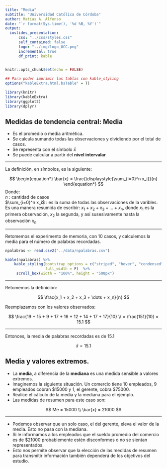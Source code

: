 ```yaml
---
title: "Media"
subtitle: "Universidad Católica de Córdoba"
author: Matías A. Alfonso
date: "`r format(Sys.time(), '%d %B, %Y')`"
output:
  ioslides_presentation:
      css: "../css/styles.css"
      self_contained: false
      logo: "../img/logo_UCC.png"
      incremental: true
      df_print: kable
---
```


```r
knitr::opts_chunk$set(echo = FALSE)

## Para poder imprimir las tablas con kable_styling
options("kableExtra.html.bsTable" = T)

library(knitr)
library(kableExtra)
library(ggplot2)
library(dplyr)
```

## Medidas de tendencia central: Media

* Es el promedio o media aritmética.
* Se calcula sumando todas las observaciones y dividiendo por el total de casos.
* Se representa con el símbolo $\bar{x}$
* Se puede calcular a partir del **nivel intervalar**

---

La definición, en símbolos, es la siguiente:


$$
\begin{equation*}
    \bar{x} = 
    \frac{\displaystyle{\sum_{i=0}^n x_i}}{n}
\end{equation*}
$$
Donde:  
$n$ : cantidad de casos  
$\sum_{i=0}^n x_i$ : es la suma de todas las observaciones de la varibles. Es una manera resumida de escribir: $x_1 + x_2 + x_3 + \dots + x_n$, donde $x_1$ es la primera observación, $x_2$ la segunda, y así susesivamente hasta la observación $x_n$ 

--- 

Retomemos el experimento de memoria, con 10 casos, y calculemos la media para el número de palabras recordadas.

```r
npalabras <- read.csv2("../data/npalabras.csv")

kable(npalabras) %>% 
    kable_styling(bootstrap_options = c("striped", "hover", "condensed"),
                  full_width = F)  %>% 
     scroll_box(width = "100%", height = "500px")
```

---

<div class = "build">

Retomemos la definición:

$$ \frac{x_1 + x_2 + x_3 + \dots + x_n}{n} $$

Reemplazamos con los valores observados:

$$ \frac{19 + 15 + 9 + 17 + 16 + 12 + 14 + 17 + 17}{10} \\ = \frac{151}{10} = 15.1 $$

</div>

---

Entonces, la media de palabras recordadas es de 15.1

$$ \bar{x} = 15.1 $$

## Media y valores extremos.

* La **media**, a diferencia de la **mediana** es una medida sensible a valores extremos.
* Imaginemos la siguiente situación. Un comercio tiene 10 empleados, 9 empleados cobran $15000 y 1, el gerente, cobra $75000.
* Realice el cálculo de la media y la mediana para el ejemplo.
* Las medidas de resumen para este caso son:  


<div class = "build">

$$ Me = 15000 \\ \bar{x} = 21000 $$

</div>

---

* Podemos observar que un solo caso, el del gerente, eleva el valor de la media. Esto no pasa con la mediana.
* Si le informamos a los empleados que el sueldo promedio del comercio es de $21000 probablemente estén disconformes o no se sientan representados.
* Esto nos permite observar que la elección de las medidas de resumen para transmitir información también dependerá de los objetivos del estudio.

